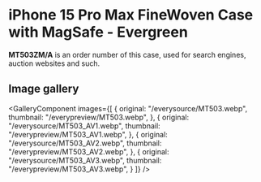
# iPhone 15 Pro Max FineWoven Case with MagSafe - Evergreen

<Callout type='info' emoji='👉🏻'>**MT503ZM/A** is an order number of this case, used for search engines, auction websites and such.</Callout>

## Image gallery

<GalleryComponent
    images={[
      {
        original: "/everysource/MT503.webp",
        thumbnail: "/everypreview/MT503.webp",
      },
      {
        original: "/everysource/MT503_AV1.webp",
        thumbnail: "/everypreview/MT503_AV1.webp",
      },
      {
        original: "/everysource/MT503_AV2.webp",
        thumbnail: "/everypreview/MT503_AV2.webp",
      },
      {
        original: "/everysource/MT503_AV3.webp",
        thumbnail: "/everypreview/MT503_AV3.webp",
      }
    ]}
  />
